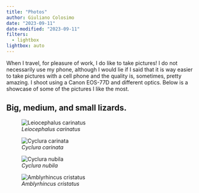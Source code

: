 ```yaml
---
title: "Photos"
author: Giuliano Colosimo
date: "2023-09-11"
date-modified: "2023-09-11"
filters:
  - lightbox
lightbox: auto
---
```


When I travel, for pleasure of work, I do like to take pictures! I do not necessarily use my phone, although I would lie if I said that it is way easier to take pictures with a cell phone and the quality is, sometimes, pretty amazing. I shoot using a Canon EOS-77D and different optics. Below is a showcase of some of the pictures I like the most.

## Big, medium, and small lizards.

![*Leiocephalus carinatus*](photos/leiocephalus.jpeg){description="The lion lizard from the Turks and Caicos. _credit:_ Giuliano Colosimo" desc-position="left" group="lizards"}

::: {layout="[[1, 1], [1]]"}
![*Cyclura carinata*](photos/ccarinata.jpeg){group="lizards" description="Something"}

![*Cyclura nubila*](photos/cnubila.jpeg){group="lizards" description="Something"}

![*Amblyrhincus cristatus*](photos/amblyrhincus.jpeg){group="lizards" description="Something"}
:::
